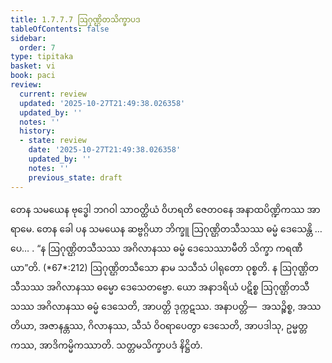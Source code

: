 ```yaml
---
title: 1.7.7.7 ဩဂုဏ္ဌိတသိက္ခာပဒ
tableOfContents: false
sidebar:
  order: 7
type: tipitaka
basket: vi
book: paci
review:
  current: review
  updated: '2025-10-27T21:49:38.026358'
  updated_by: ''
  notes: ''
  history:
  - state: review
    date: '2025-10-27T21:49:38.026358'
    updated_by: ''
    notes: ''
    previous_state: draft
---
```



<ReviewStatus review={frontmatter.review} showDetails={true} />

<HypothesisAnnotation frontmatter={frontmatter} />

<DynamicBreadcrumb />

<Division number="644" book="paci" e="ch" v="2" p="266">

<Paragraph number="2034" book="paci">
တေန သမယေန ဗုဒ္ဓေါ ဘဂဝါ သာဝတ္ထိယံ ဝိဟရတိ ဇေတဝနေ အနာထပိဏ္ဍိကဿ အာရာမေ. တေန ခေါ ပန သမယေန ဆဗ္ဗဂ္ဂိယာ ဘိက္ခူ ဩဂုဏ္ဌိတသီသဿ ဓမ္မံ ဒေသေန္တိ …ပေ… .
</Paragraph>

<Paragraph number="2035" book="paci">
<Emphasis>“န ဩဂုဏ္ဌိတသီသဿ အဂိလာနဿ ဓမ္မံ ဒေသေဿာမီတိ သိက္ခာ ကရဏီယာ”</Emphasis>တိ. (*67*:<Emphasis>212</Emphasis>)
</Paragraph>

<Paragraph number="2036" book="paci">
<Emphasis>ဩဂုဏ္ဌိတသီသော</Emphasis> နာမ သသီသံ ပါရုတော ဝုစ္စတိ.
</Paragraph>

<Paragraph number="2037" book="paci">
န ဩဂုဏ္ဌိတသီသဿ အဂိလာနဿ ဓမ္မော ဒေသေတဗ္ဗော. ယော အနာဒရိယံ ပဋိစ္စ ဩဂုဏ္ဌိတသီသဿ အဂိလာနဿ ဓမ္မံ ဒေသေတိ, အာပတ္တိ ဒုက္ကဋဿ.
</Paragraph>

<Paragraph number="2038" book="paci">
အနာပတ္တိ—  အသဉ္စိစ္စ, အဿတိယာ, အဇာနန္တဿ, ဂိလာနဿ, သီသံ ဝိဝရာပေတွာ ဒေသေတိ, အာပဒါသု, ဥမ္မတ္တကဿ, အာဒိကမ္မိကဿာတိ.

</Paragraph>
</Division>

<Paragraph number="2039" type="center" book="paci">
သတ္တမသိက္ခာပဒံ နိဋ္ဌိတံ.
</Paragraph>